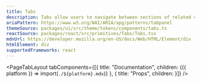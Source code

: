 ```yaml
---
title: Tabs
description: Tabs allow users to navigate between sections of related content.
ariaPattern: https://www.w3.org/WAI/ARIA/apg/patterns/tabpanel
themeSource: packages/ui/src/theme/tokens/components/tabs.ts
reactSource: packages/react/src/primitives/Tabs/Tabs.tsx
mdnUrl: https://developer.mozilla.org/en-US/docs/Web/HTML/Element/div
htmlElement: div
supportedFrameworks: react
---
```



<PageTabLayout 
  tabComponents={[{
    title: "Documentation", 
    children: <Fragment>{({ platform }) => import(`./${platform}.mdx`)}</Fragment>
  },
  {
    title: "Props", 
    children: <PropsTab propsData={propsData} />
  }]}
/>
        